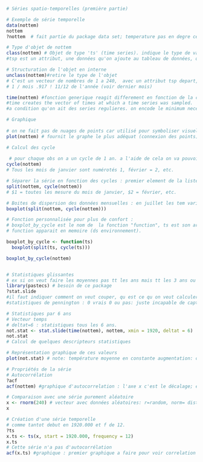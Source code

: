 ```r
# Séries spatio-temporelles (première partie)

# Exemple de série temporelle
data(nottem) 
nottem
?nottem  # fait partie du package data set; temperature pas en degre celsius. c est pas un tableau cas pas variable car sinon il n y aurait qu'une seule colonne. L'objet ne contient pas un tableau de 12 colonne et ... lignes, dans R c'est repris d'une autre facon. La presentation ici obbtenue depend du type de variable.

# Type d'objet de nottem
class(nottem) # Objet de type 'ts' (time series). indique le type de variable : ts ou mts pour ici. (sinon il y a dataframe, dbl...)
#tsp est un attribut, une données qu'on ajoute au tableau de données, qui indique l'intervalle entre les observations. 

# Structuration de l'objet en interne
unclass(nottem)#retire le type de l'objet
# C'est un vecteur de nombres de 1 a 240,  avec un attribut tsp depart, fin et fréquence. L'unité année, mesures mensuelles => 12 observations par unité de temps.
# 1 / mois .917 ! 11/12 de l'année (voir dernier mois)

time(nottem) #fonction generique reagit differement en fonction de la classe du jeu de données.
#time creates the vector of times at which a time series was sampled.
#a condition qu'on ait des series regulieres. on encode le minimum necessaire, concernant le temps il faut au moins 3 infos : nombre d'observations (qui pourrait en soit etre deduit), la date de debut, la date de fin et la frequence observation par rapport a une unite de temps. ce besoin d'economiser la memoire est un heritage de S outil statistique de 1970 ou la memoire devait etre economisee, plus besoin auj dans R. R demande qu'on encode le temps sous forme decimale. si on considère qu'un mois contient 30.5 jours, et qu'il y a 12 mois. en l'an 1939 plus un douzième du mois =917. 12.000 = première seconde après minuit.

# Graphique
 
# on ne fait pas de nuages de points car utilisé pour symboliser visuellement l'indépendance des points. Or ici il y a dependance donc on doit relier les points au minimum avec une ligne brisée.
plot(nottem) # fournit le graphe le plus adéquat (connexion des points). on a en axe x le temps en y le temperature, puis on relis les observations. on pourrait indique où les obs ont etait faites avec pt plus gras mais pas fait generalement. ete chaud, hiver froid, parfois ete ou hiver plus long/court.

# Calcul des cycle
 
 # pour chaque obs on a un cycle de 1 an. a l'aide de cela on va pouvoir diviser(splitter) les obs.
cycle(nottem)
# Tous les mois de janvier sont numérotés 1, février = 2, etc.

# Séparer la série en fonction des cycles : premier element de la liste= jan, puis fev puis...
split(nottem, cycle(nottem))
# $1 = toutes les mesure du mois de janvier, $2 = février, etc.

# Boites de dispersion des données mensuelles : en juillet les tem varient plus qu'en jan.
boxplot(split(nottem, cycle(nottem)))

# Fonction personnalisée pour plus de confort : 
# boxplot_by_cycle est le nom de  la fonction "function", ts est son argument, ici ce sera son seul argument. C'est pour ca que après on appelle ts dans split et dans cycle. ensuite on applique ts à nottem, donc dans ts il y aura nottem, le jeu de données. permet de ne pas devoir corriger tt le lignes de codes plus haut s'il y a des erreurs. 
# function apparait en memoire (ds environnement).

boxplot_by_cycle <- function(ts)
  boxplot(split(ts, cycle(ts)))

boxplot_by_cycle(nottem)


# Statistiques glissantes
# ex si on veut faire les moyennes pas tt les ans mais tt les 3 ans ou 10 ans.
library(pastecs) # besoin de ce package
?stat.slide
#il faut indiquer comment on veut couper, qu est ce qu on veut calculer : xcut, stat. 
#statistiques de pennington : 0 vrais 0 ou pas: juste incapable de capturer spécimen.

# Statistiques par 6 ans
# Vecteur temps
# deltat=6 : statistiques tous les 6 ans.
not.stat <- stat.slide(time(nottem), nottem, xmin = 1920, deltat = 6)
not.stat
# Calcul de quelques descripteurs statistiques

# Représentation graphique de ces valeurs
plot(not.stat) # note: température moyenne en constante augmentation: car 80 ans plus tard il y a augmentation de la tem moyenne de l atmosphere. premier trait rouge=erreur, ce ne devrait pas etre là. trait rouge horizontal=xmi (the minimal value in the time-scale to use for constructing a vector of equally spaced breaks).

# Propriétés de la série
# Autocorrélation
?acf
acf(nottem) #graphique d'autocorrelation : l'axe x c'est le décalage; exprimé dans l'unite de mesure du temps : ici un an. a 0 l'autocorrelation vaut trjs 1,  puis on a decalé 1x, 2x 3x..12x=un an. plus on va vers +1 plus la série est autocorrelee avec elle meme. seuil alpha de 5% : traits en bleu : si autocorrelee à l'intérieur deux barres bleues alors n'est pas significative. On voit que c'est un cycle annuel. il y a une autocorrelation forte jusqu'a 2 mois et puis c'est des cycles de 1 an. ce graphique va etre comparee avec serie sans autocerrelation: fait exprès : on génére des nombres aléatoires 240 avec ts.

# Comparaison avec une série purement aléatoire
x <- rnorm(240) # vecteur avec données aléatoires: r=random, norm= distribution normale, 240 obs genere aléatoirement. si on fait histogramme de ceci on voit allure de courbe en cloche. ce sont juste de nombre (pas des valeurs d'une variable, juste des nombres au hasard pour montrer qu'il n'y a pas de correlation).
x

# Création d'une série temporelle
# comme tantot debut en 1920.000 et f de 12.
?ts
x.ts <- ts(x, start = 1920.000, frequency = 12)
x.ts
# Cette série n'a pas d'autocorrélation
acf(x.ts) #graphique : premier graphique a faire pour voir correlation par après.

```

